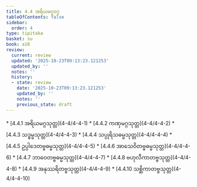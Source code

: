 ```yaml
---
title: 4.4 အရိယမဂ္ဂဝဂ္ဂ
tableOfContents: false
sidebar:
  order: 4
type: tipitaka
basket: su
book: a10
review:
  current: review
  updated: '2025-10-23T09:13:23.121253'
  updated_by: ''
  notes: ''
  history:
  - state: review
    date: '2025-10-23T09:13:23.121253'
    updated_by: ''
    notes: ''
    previous_state: draft
---
```



<ReviewStatus review={frontmatter.review} showDetails={true} />

<HypothesisAnnotation frontmatter={frontmatter} />

<DynamicBreadcrumb />



<TableOfContents book="a10" section="4.4">
* [4.4.1 အရိယမဂ္ဂသုတ္တ](4-4/4-4-1)
* [4.4.2 ကဏှမဂ္ဂသုတ္တ](4-4/4-4-2)
* [4.4.3 သဒ္ဓမ္မသုတ္တ](4-4/4-4-3)
* [4.4.4 သပ္ပုရိသဓမ္မသုတ္တ](4-4/4-4-4)
* [4.4.5 ဥပ္ပါဒေတဗ္ဗဓမ္မသုတ္တ](4-4/4-4-5)
* [4.4.6 အာသေဝိတဗ္ဗဓမ္မသုတ္တ](4-4/4-4-6)
* [4.4.7 ဘာဝေတဗ္ဗဓမ္မသုတ္တ](4-4/4-4-7)
* [4.4.8 ဗဟုလီကာတဗ္ဗသုတ္တ](4-4/4-4-8)
* [4.4.9 အနုဿရိတဗ္ဗသုတ္တ](4-4/4-4-9)
* [4.4.10 သစ္ဆိကာတဗ္ဗသုတ္တ](4-4/4-4-10)
</TableOfContents>